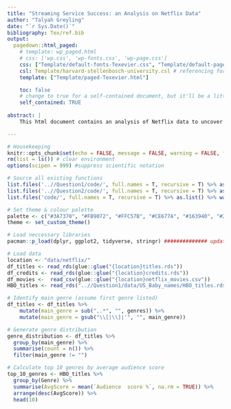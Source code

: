 ```yaml
---
title: "Streaming Service Success: an Analysis on Netflix Data"
author: "Talyah Greyling"
date: "`r Sys.Date()`"
bibliography: Tex/ref.bib       
output:
  pagedown::html_paged:
    # template: wp_paged.html
    # css: ['wp.css', 'wp-fonts.css', 'wp-page.css']
    css: ["Template/default-fonts-Texevier.css", "Template/default-page-Texevier.css", "Template/default-Texevier.css"]
    csl: Template/harvard-stellenbosch-university.csl # referencing format used.
    template: ["Template/paged-Texevier.html"]

    toc: false
    # change to true for a self-contained document, but it'll be a litte slower for Pandoc to render
    self_contained: TRUE
    
abstract: |
    This html document contains an analysis of Netflix data to uncover the dos and don'ts of streaming services. Key statistics, graphs and tables are accompanied by short summaries ideal for any busy investor to make quick & efficient investment calls. 

---
```


```r

# Housekeeping 
knitr::opts_chunk$set(echo = FALSE, message = FALSE, warning = FALSE, fig.width = 6, fig.height = 5, fig.pos = 'H') # set chunk defaults 
rm(list = ls()) # clear environment 
options(scipen = 999) #suppress scientific notation

# Source all existing functions 
list.files('..//Question1/code/', full.names = T, recursive = T) %>% as.list() %>% walk(~source(.))
list.files('..//Question2/code/', full.names = T, recursive = T) %>% as.list() %>% walk(~source(.))
list.files('code/', full.names = T, recursive = T) %>% as.list() %>% walk(~source(.))

# Set theme & colour palette
palette <- c("#3A7370", "#FB9072", "#FFC57B", "#CE677A", "#163940", "#2C1F2C")
theme <- set_custom_theme()

# Load neccessary libraries 
pacman::p_load(dplyr, ggplot2, tidyverse, stringr) ############## update 

# Load data 
location <- "data/netflix/"
df_titles <- read_rds(glue::glue("{location}titles.rds"))
df_credits <- read_rds(glue::glue("{location}credits.rds"))
df_movies <-  read_csv(glue::glue("{location}netflix_movies.csv"))
HBO_titles <- read_rds("..//Question1/data/US_Baby_names/HBO_titles.rds")

```
\newpage 

```r

# Identify main genre (assume first genre listed)  
df_titles <- df_titles %>% 
    mutate(main_genre = sub(",.*", "", genres)) %>% 
    mutate(main_genre = gsub("\\[|\\]|'", "", main_genre))

# Generate genre distribution
genre_distribution <- df_titles %>%
  group_by(main_genre) %>%
  summarise(count = n()) %>% 
  filter(main_genre != "")

# Calculate top 10 genres by average audience score
top_10_genres <- HBO_titles %>%
  group_by(Genre) %>%
  summarise(AvgScore = mean(`Audience  score %`, na.rm = TRUE)) %>%
  arrange(desc(AvgScore)) %>%
  head(10)

```



